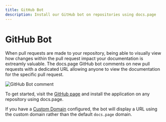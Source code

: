 ```yaml
---
title: GitHub Bot
description: Install our GitHub bot on repositories using docs.page
---
```


# GitHub Bot

When pull requests are made to your repository, being able to visually view how changes within the pull request 
impact your documentation is extreamly valuable. The docs.page GitHub bot comments on new pull requests
with a dedicated URL allowing anyone to view the documentation for the specific pull request.

![GitHub Bot comment](https://camo.githubusercontent.com/8cfbe71bea518fc61d6b443037de51f692a66f9e7f801227f1416e7a9cf1ab72/68747470733a2f2f7374617469632e696e766572746173652e696f2f6173736574732f646f63732e706167652f646f63732d706167652d626f742d6578616d706c652e6a7067)

To get started, visit the [GitHub page](https://github.com/apps/docs-page) and install the application on
any repository using docs.page.

If you have a [Custom Domain](/custom-domains) configured, the bot will display a URL using the custom domain
rather than the default `docs.page` domain.